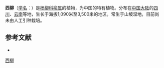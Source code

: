 {{Speciesbox
| name = 西柳
| status = 
| status_system = 
| image =
| genus = Salix
| species = pseudowolohoensis
| authority = Hao
}}

'''西柳'''（[[学名|学名]]：{{lang|la|''Salix pseudowolohoensis''}}）是[[杨柳科|杨柳科]][[柳属|柳属]]的植物，为中国的特有植物。分布在[[中国大陆|中国大陆]]的[[四川|四川]]、[[云南|云南]]等地，生长于海拔1,090米至3,500米的地区，常生于山坡湿地，目前尚未由人工引种栽培。

== 参考文献 ==
<div class="references-small">
* {{cite web| url =http://www.bioinfo.cn/db05/KmzwSpecies.php?action=view&id=20563| title =西柳| work =《中国高等植物数据库全库》| publisher =中国科学院微生物研究所| author =昆明植物研究所| accessdate =2009-02-25| deadurl =yes| archiveurl =https://web.archive.org/web/20160305084518/http://www.bioinfo.cn/db05/KmzwSpecies.php?action=view&id=20563| archivedate =2016-03-05| df =}}
</div>
{{Taxonbar|from=Q15230927}}

[[Category:柳属|西柳]]


{{植物小作品}}